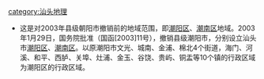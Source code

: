 [[category:汕头地理|category:汕头地理]]

* 这是对2003年县级朝阳市撤销前的地域范围，即[[潮阳区|潮阳区]]、[[潮南区|潮南区]]地域。2003年1月29日，国务院批准（国函[2003]11号），撤销县级潮阳市，分别设立汕头市[[潮阳区|潮阳区]]、[[潮南区|潮南区]]。以原潮阳市文光、城南、金浦、棉北4个街道，海门、河溪、和平、西胪、关埠、灶浦、金玉、谷饶、贵屿、铜盂等10个镇的行政区域为潮阳区的行政区域。